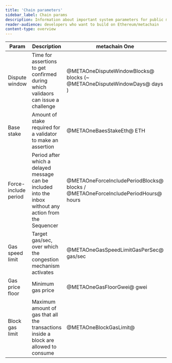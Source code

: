```yaml
---
title: 'Chain parameters'
sidebar_label: Chain params
description: Information about important system parameters for public metachain chains
reader-audience: developers who want to build on Ethereum/metachain
content-type: overview
---
```


| Param                | Description                                                                                               | metachain One                                                                    | Nova                                                                        | META Goerli                                                                      | META Sepolia                                                                       |
| -------------------- | --------------------------------------------------------------------------------------------------------- | ------------------------------------------------------------------------------- | --------------------------------------------------------------------------- | ------------------------------------------------------------------------------- | --------------------------------------------------------------------------------- |
| Dispute window       | Time for assertions to get confirmed during which validaors can issue a challenge                         | @METAOneDisputeWindowBlocks@ blocks (~ @METAOneDisputeWindowDays@ days )          | @novaDisputeWindowBlocks@ blocks (~ @novaDisputeWindowDays@ days)           | @goerliDisputeWindowBlocks@ blocks (~ @goerliDisputeWindowMinutes@ minutes)     | @sepoliaDisputeWindowBlocks@ blocks (~ @sepoliaDisputeWindowMinutes@ minutes)     |
| Base stake           | Amount of stake required for a validator to make an assertion                                             | @METAOneBaesStakeEth@ ETH                                                        | @novaBaesStakeEth@ ETH                                                      | @goerliBaesStakeEth@ Goerli ETH                                                 | @sepoliaBaesStakeEth@ Sepolia ETH                                                 |
| Force-include period | Period after which a delayed message can be included into the inbox without any action from the Sequencer | @METAOneForceIncludePeriodBlocks@ blocks / @METAOneForceIncludePeriodHours@ hours | @novaForceIncludePeriodBlocks@ blocks / @novaForceIncludePeriodHours@ hours | @goerliForceIncludePeriodBlocks@ blocks / @goerliForceIncludePeriodHours@ hours | @sepoliaForceIncludePeriodBlocks@ blocks / @sepoliaForceIncludePeriodHours@ hours |
| Gas speed limit      | Target gas/sec, over which the congestion mechanism activates                                             | @METAOneGasSpeedLimitGasPerSec@ gas/sec                                          | @novaGasSpeedLimitGasPerSec@ gas/sec                                        | @goerliGasSpeedLimitGasPerSec@ gas/sec                                          | @sepoliaGasSpeedLimitGasPerSec@ gas/sec                                           |
| Gas price floor      | Minimum gas price                                                                                         | @METAOneGasFloorGwei@ gwei                                                       | @novaGasFloorGwei@ gwei                                                     | @goerliGasFloorGwei@ gwei                                                       | @sepoliaGasFloorGwei@ gwei                                                        |
| Block gas limit      | Maximum amount of gas that all the transactions inside a block are allowed to consume                     | @METAOneBlockGasLimit@                                                           | @novaBlockGasLimit@                                                         | @goerliBlockGasLimit@                                                           | @sepoliaBlockGasLimit@                                                            |
